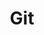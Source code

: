 ---
icon: "/assets/images/Git.png"
title: "Git"
description: "UMass Amherst — LASS"
published: true
---